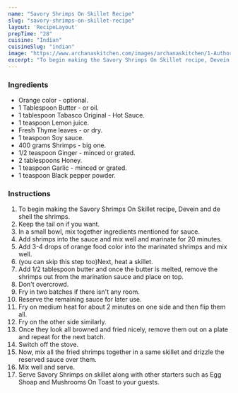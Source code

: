 ---
name: "Savory Shrimps On Skillet Recipe"
slug: "savory-shrimps-on-skillet-recipe"
layout: 'RecipeLayout'
prepTime: "28"
cuisine: "Indian"
cuisineSlug: "indian"
image: "https://www.archanaskitchen.com/images/archanaskitchen/1-Author/poojanadkarni/Savory_Shrimps_On_Skillet.jpg"
excerpt: "To begin making the Savory Shrimps On Skillet recipe, Devein and de shell the shrimps"
---

### Ingredients

- Orange color - optional.
- 1 Tablespoon Butter - or oil.
- 1 tablespoon Tabasco Original - Hot Sauce.
- 1 teaspoon Lemon juice.
- Fresh Thyme leaves - or dry.
- 1 teaspoon Soy sauce.
- 400 grams Shrimps - big one.
- 1/2 teaspoon Ginger - minced or grated.
- 2 tablespoons Honey.
- 1 teaspoon Garlic - minced or grated.
- 1 teaspoon Black pepper powder.

### Instructions

1. To begin making the Savory Shrimps On Skillet recipe, Devein and de shell the shrimps.
1. Keep the tail on if you want.
1. In a small bowl, mix together ingredients mentioned for sauce.
1. Add shrimps into the sauce and mix well and marinate for 20 minutes.
1. Add 3-4 drops of orange food color into the marinated shrimps and mix well.
1. (you can skip this step too)Next, heat a skillet.
1. Add 1/2 tablespoon butter and once the butter is melted, remove the shrimps out from the marination sauce and place on top.
1. Don't overcrowd.
1. Fry in two batches if there isn't any room.
1. Reserve the remaining sauce for later use.
1. Fry on medium heat for about 2 minutes on one side and then flip them all.
1. Fry on the other side similarly.
1. Once they look all browned and fried nicely, remove them out on a plate and repeat for the next batch.
1. Switch off the stove.
1. Now, mix all the fried shrimps together in a same skillet and drizzle the reserved sauce over them.
1. Mix well and serve.
1. Serve Savory Shrimps on skillet along with other starters such as Egg Shoap and Mushrooms On Toast to your guests.
